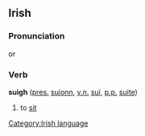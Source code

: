 ==Irish==
===Pronunciation===
{{IPA|[siː]}} or {{IPA|[sig&#690;]}}
===Verb===
'''suigh''' ([[present|pres.]] [[suíonn]], [[verbal noun|v.n.]] [[suí]], [[past participle|p.p.]] [[suite]])
#to [[sit]]

[[Category:Irish language]]